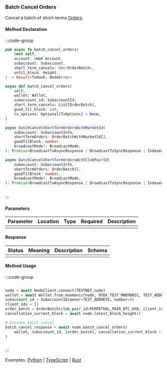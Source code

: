 ### Batch Cancel Orders

Cancel a batch of short-terms [Orders].

[Orders]: https://docs.rs/dydx-proto/0.2.0/x86_64-unknown-linux-gnu/dydx_proto/dydxprotocol/clob/struct.Order.html

#### Method Declaration

:::code-group

```rust [Rust]
pub async fn batch_cancel_orders(
    &mut self,
    account: &mut Account,
    subaccount: Subaccount,
    short_term_cancels: Vec<OrderBatch>,
    until_block: Height,
) -> Result<TxHash, NodeError>
```

```python [Python]
async def batch_cancel_orders(
    self,
    wallet: Wallet,
    subaccount_id: SubaccountId,
    short_term_cancels: List[OrderBatch],
    good_til_block: int,
    tx_options: Optional[TxOptions] = None,
)
```

```typescript [TypeScript]
async batchCancelShortTermOrdersWithMarketId(
    subaccount: SubaccountInfo,
    shortTermOrders: OrderBatchWithMarketId[],
    goodTilBlock: number,
    broadcastMode?: BroadcastMode,
): Promise<BroadcastTxAsyncResponse | BroadcastTxSyncResponse | IndexedTx>

async batchCancelShortTermOrdersWithClobPairId(
    subaccount: SubaccountInfo,
    shortTermOrders: OrderBatch[],
    goodTilBlock: number,
    broadcastMode?: BroadcastMode,
): Promise<BroadcastTxAsyncResponse | BroadcastTxSyncResponse | IndexedTx>
```

```url [API]
```

:::


#### Parameters

| Parameter | Location | Type  | Required | Description |
| --------- | -------- | ----- | -------- | ----------- |
|           |          |       |          |             |

#### Response

| Status | Meaning | Description | Schema |
| ------ | ------- | ----------- | ------ |
|        |         |             |        |

#### Method Usage

:::code-group

```rust [Rust]
```

```python [Python]
node = await NodeClient.connect(TESTNET.node)
wallet = await Wallet.from_mnemonic(node, DYDX_TEST_MNEMONIC, TEST_ADDRESS)
subaccount_id = SubaccountId(owner=TEST_ADDRESS, number=0)
client_ids = []
order_batch = OrderBatch(clob_pair_id=PERPETUAL_PAIR_BTC_USD, client_ids=client_ids)
cancellation_current_block = await node.latest_block_height()

# Execute batch cancel
batch_cancel_response = await node.batch_cancel_orders(
    wallet, subaccount_id, [order_batch], cancellation_current_block + 10
)
```

```typescript [TypeScript]

```

:::

Examples: [Python] | [TypeScript] | [Rust]

[Python]: https://github.com/dydxprotocol/v4-clients/blob/main/v4-client-py-v2/examples/batch_cancel_example.py
[TypeScript]: https://github.com/dydxprotocol/v4-clients/blob/main/v4-client-js/examples/batch_cancel_orders_example.ts
[Rust]:https://github.com/dydxprotocol/v4-clients/blob/main/v4-client-rs/client/examples/batch_cancel_orders.rs
